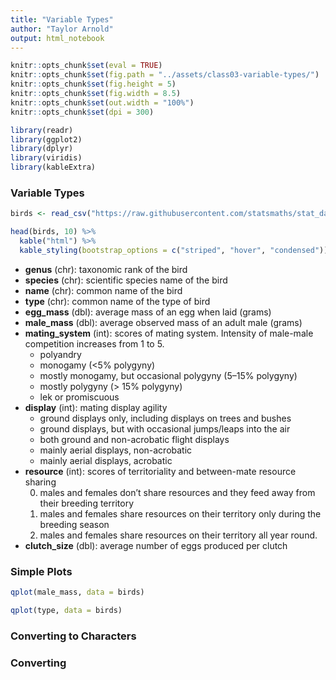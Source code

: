 ```yaml
---
title: "Variable Types"
author: "Taylor Arnold"
output: html_notebook
---
```


```r
knitr::opts_chunk$set(eval = TRUE)
knitr::opts_chunk$set(fig.path = "../assets/class03-variable-types/")
knitr::opts_chunk$set(fig.height = 5)
knitr::opts_chunk$set(fig.width = 8.5)
knitr::opts_chunk$set(out.width = "100%")
knitr::opts_chunk$set(dpi = 300)
```

```r
library(readr)
library(ggplot2)
library(dplyr)
library(viridis)
library(kableExtra)
```

### Variable Types

```r
birds <- read_csv("https://raw.githubusercontent.com/statsmaths/stat_data/gh-pages/birds.csv")
```
```r
head(birds, 10) %>%
  kable("html") %>%
  kable_styling(bootstrap_options = c("striped", "hover", "condensed"))
```

- **genus** (chr): taxonomic rank of the bird
- **species** (chr): scientific species name of the bird
- **name** (chr): common name of the bird
- **type** (chr): common name of the type of bird
- **egg_mass** (dbl): average mass of an egg when laid (grams)
- **male_mass** (dbl): average observed mass of an adult male (grams)
- **mating_system** (int): scores of mating system. Intensity of male-male competition increases from 1 to 5.
    - polyandry
    - monogamy (<5% polygyny)
    - mostly monogamy, but occasional polygyny (5–15% polygyny)
    - mostly polygyny (> 15% polygyny)
    - lek or promiscuous
- **display** (int): mating display agility
    - ground displays only, including displays on trees and bushes
    - ground displays, but with occasional jumps/leaps into the air
    - both ground and non-acrobatic flight displays
    - mainly aerial displays, non-acrobatic
    - mainly aerial displays, acrobatic
- **resource** (int): scores of territoriality and between-mate resource sharing
    0. males and females don't share resources and they feed away from their breeding territory
    1. males and females share resources on their territory only during the breeding season
    2. males and females share resources on their territory all year round.
- **clutch_size** (dbl): average number of eggs produced per clutch


### Simple Plots

```r
qplot(male_mass, data = birds)
```

```r
qplot(type, data = birds)
```



### Converting to Characters


### Converting


